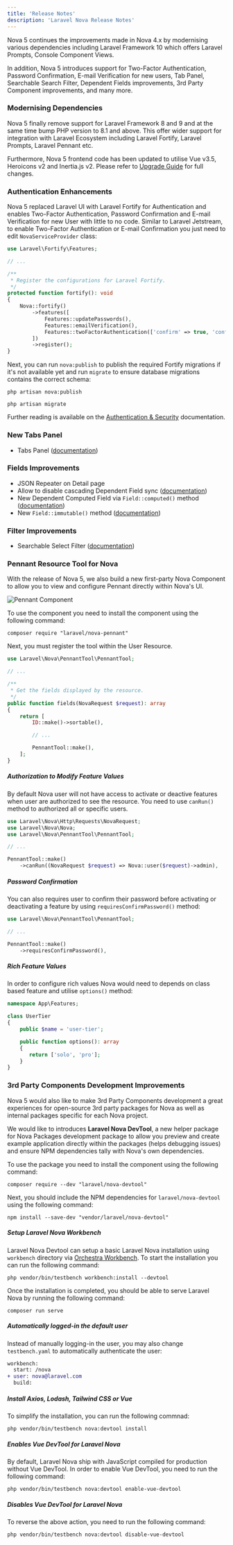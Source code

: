 ```yaml
---
title: 'Release Notes'
description: 'Laravel Nova Release Notes'
---
```


Nova 5 continues the improvements made in Nova 4.x by modernising various dependencies including Laravel Framework 10 which offers Laravel Prompts, Console Component Views.

In addition, Nova 5 introduces support for Two-Factor Authentication, Password Confirmation, E-mail Verification for new users, Tab Panel, Searchable Search Filter, Dependent Fields improvements, 3rd Party Component improvements, and many more.

### Modernising Dependencies

Nova 5 finally remove support for Laravel Framework 8 and 9 and at the same time bump PHP version to 8.1 and above. This offer wider support for integration with Laravel Ecosystem including Laravel Fortify, Laravel Prompts, Laravel Pennant etc.

Furthermore, Nova 5 frontend code has been updated to utilise Vue v3.5, Heroicons v2 and Inertia.js v2. Please refer to [Upgrade Guide](./upgrade#dependency-upgrades) for full changes.

### Authentication Enhancements

Nova 5 replaced Laravel UI with Laravel Fortify for Authentication and enables Two-Factor Authentication, Password Confirmation and E-mail Verification for new User with little to no code. Similar to Laravel Jetstream, to enable Two-Factor Authentication or E-mail Confirmation you just need to edit `NovaServiceProvider` class:

```php app/Providers/NovaServiceProvider.php {1,13,14}
use Laravel\Fortify\Features;

// ...

/**
 * Register the configurations for Laravel Fortify.
 */
protected function fortify(): void
{
    Nova::fortify()
        ->features([
            Features::updatePasswords(),
            Features::emailVerification(),
            Features::twoFactorAuthentication(['confirm' => true, 'confirmPassword' => true]),
        ])
        ->register();
}
```

Next, you can run `nova:publish` to publish the required Fortify migrations if it's not available yet and run `migrate` to ensure database migrations contains the correct schema:

```shell
php artisan nova:publish

php artisan migrate
```

Further reading is available on the [Authentication &amp; Security](./installation#authentication-and-security) documentation.

### New Tabs Panel

* Tabs Panel ([documentation](./resources/panels#tabs))

### Fields Improvements

* JSON Repeater on Detail page
* Allow to disable cascading Dependent Field sync ([documentation](./resources/dependent-fields#disable-cascading-dependent-field-sync-event))
* New Dependent Computed Field via `Field::computed()` method ([documentation](./resources/dependent-fields#dependable-computed-fields))
* New `Field::immutable()` method ([documentation](./resources/fields#immutable-fields))

### Filter Improvements

* Searchable Select Filter ([documentation](./filters/registering-filters#searchable-select-filter))

### Pennant Resource Tool for Nova

With the release of Nova 5, we also build a new first-party Nova Component to allow you to view and configure Pennant directly within Nova's UI.

![Pennant Component](/images/pennant-component.png)

To use the component you need to install the component using the following command:

```shell
composer require "laravel/nova-pennant"
```

Next, you must register the tool within the User Resource.

```php app/Nova/User.php {1,15}
use Laravel\Nova\PennantTool\PennantTool;

// ...

/**
 * Get the fields displayed by the resource.
 */
public function fields(NovaRequest $request): array
{
    return [
        ID::make()->sortable(),

        // ...

        PennantTool::make(),
    ];
}
```

##### Authorization to Modify Feature Values

By default Nova user will not have access to activate or deactive features when user are authorized to see the resource. You need to use `canRun()` method to authorized all or specific users.

```php app/Nova/User.php {8}
use Laravel\Nova\Http\Requests\NovaRequest;
use Laravel\Nova\Nova;
use Laravel\Nova\PennantTool\PennantTool;

// ...

PennantTool::make()
    ->canRun((NovaRequest $request) => Nova::user($request)->admin),
```

##### Password Confirmation

You can also requires user to confirm their password before activating or deactivating a feature by using `requiresConfirmPassword()` method:

```php app/Nova/User.php {6}
use Laravel\Nova\PennantTool\PennantTool;

// ...

PennantTool::make()
    ->requiresConfirmPassword(),
```

##### Rich Feature Values

In order to configure rich values Nova would need to depends on class based feature and utilise `options()` method:

```php app/Features/UserTier.php {7-10}
namespace App\Features;

class UserTier 
{
    public $name = 'user-tier';

    public function options(): array 
    {
       return ['solo', 'pro'];
    }
}
```

### 3rd Party Components Development Improvements

Nova 5 would also like to make 3rd Party Components development a great experiences for open-source 3rd party packages for Nova as well as internal packages specific for each Nova project.

We would like to introduces **Laravel Nova DevTool**, a new helper package for Nova Packages development package to allow you preview and create example application directly within the packages (helps debugging issues) and ensure NPM dependencies tally with Nova's own dependencies.

To use the package you need to install the component using the following command:

```shell
composer require --dev "laravel/nova-devtool"
```

Next, you should include the NPM dependencies for `laravel/nova-devtool` using the following command:

```shell
npm install --save-dev "vendor/laravel/nova-devtool"
```

##### Setup Laravel Nova Workbench

Laravel Nova Devtool can setup a basic Laravel Nova installation using `workbench` directory via [Orchestra Workbench](https://github.com/orchestral/workbench). To start the installation you can run the following command:

```shell
php vendor/bin/testbench workbench:install --devtool
```

Once the installation is completed, you should be able to serve Laravel Nova by running the following command:

```shell
composer run serve
```

##### Automatically logged-in the default user

Instead of manually logging-in the user, you may also change `testbench.yaml` to automatically authenticate the user:

```diff testbench.yaml
workbench:
  start: /nova
+ user: nova@laravel.com
  build:
```

##### Install Axios, Lodash, Tailwind CSS or Vue

To simplify the installation, you can run the following commnad:

```shell
php vendor/bin/testbench nova:devtool install
```

##### Enables Vue DevTool for Laravel Nova

By default, Laravel Nova ship with JavaScript compiled for production without Vue DevTool. In order to enable Vue DevTool, you need to run the following command:

```shell
php vendor/bin/testbench nova:devtool enable-vue-devtool
```

##### Disables Vue DevTool for Laravel Nova

To reverse the above action, you need to run the following command:

```shell
php vendor/bin/testbench nova:devtool disable-vue-devtool
```
